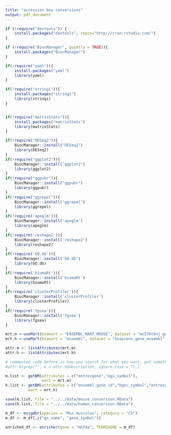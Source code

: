 ```yaml
---
title: "accession key conversions"
output: pdf_document
---
```


```r
if (!require("devtools")) {
    install.packages("devtools", repos="http://cran.rstudio.com/")
}

if (!require("BiocManager", quietly = TRUE)){
    install.packages("BiocManager")
}

if(!require("yaml")){
    install.packages("yaml")
    library(yaml)
}

if(!require("stringi")){
    install.packages("stringi")
    library(stringi)
}


if(!require("matrixStats")){
    install.packages("matrixStats")
    library(matrixStats)
}

if(!require("DESeq2")){
    BiocManager::install("DESeq2")
    library(DESeq2)
}
if(!require("ggplot2")){
    BiocManager::install("ggplot2")
    library(ggplot2)
}
if(!require("ggpubr")){
    BiocManager::install("ggpubr")
    library(ggpubr)
}
if(!require("ggrepel")){
    BiocManager::install("ggrepel")
    library(ggrepel)
}
if(!require('apeglm')){
    BiocManager::install('apeglm')
    library(apeglm)
}
if(!require('reshape2')){
    BiocManager::install('reshape2')
    library(reshape2)
}
if(!require('GO.db')){
    BiocManager::install('GO.db')
    library(GO.db)
}
if(!require('biomaRt')){
    BiocManager::install('biomaRt')
    library(biomaRt)
}
if(!require('clusterProfiler')){
    BiocManager::install('clusterProfiler')
    library(clusterProfiler)
}
if(!require('fgsea')){
    BiocManager::install('fgsea')
    library(fgsea)
}
```

```r
mrt.m <-useMart(biomart = "ENSEMBL_MART_MOUSE", dataset = "mc57bl6nj_gene_ensembl")
mrt.h <-useMart(biomart = "ensembl", dataset = "hsapiens_gene_ensembl")

attr.m <- listAttributes(mrt.m)
attr.h <- listAttributes(mrt.h)

# commented code before is how you search for what you want, put something like "ensembl" or "symbol" in the quotes after grep
#attr.h[grep("", x = attr.h$description, ignore.case = T),]

m.list <- getBM(attributes = c("entrezgene","mgi_symbol"),
                mart = mrt.m)
h.list <- getBM(attributes = c("ensembl_gene_id","hgnc_symbol","entrezgene","go_id"),
          mart = mrt.h)

save(m.list, file = "../../data/mouse_conversion.RData")
save(h.list, file = "../../data/human_conversion.RData")
```


```r
m_df <- msigdbr(species = "Mus musculus", category = "C5")
m_df <- m_df[,c("gs_name", "gene_symbol")]

enriched_df <- enricher(gene = "Hnf4a", TERM2GENE = m_df)
```


